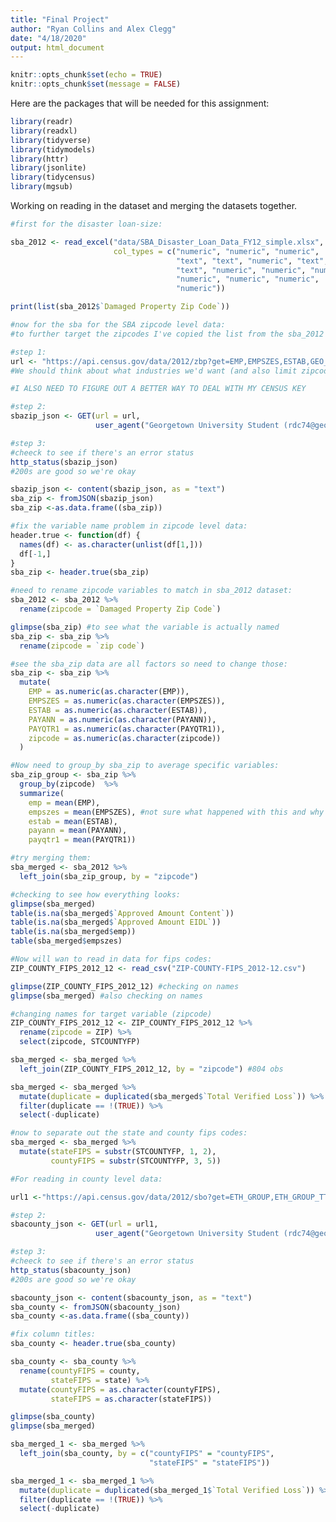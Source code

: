 ```yaml
---
title: "Final Project"
author: "Ryan Collins and Alex Clegg"
date: "4/18/2020"
output: html_document
---
```


```r
knitr::opts_chunk$set(echo = TRUE)
knitr::opts_chunk$set(message = FALSE)
```

Here are the packages that will be needed for this assignment:

```r
library(readr)
library(readxl)
library(tidyverse)
library(tidymodels)
library(httr)
library(jsonlite)
library(tidycensus)
library(mgsub)
```

Working on reading in the dataset and merging the datasets together.
```r
#first for the disaster loan-size:

sba_2012 <- read_excel("data/SBA_Disaster_Loan_Data_FY12_simple.xlsx",
                       col_types = c("numeric", "numeric", "numeric", 
                                     "text", "text", "numeric", "text", 
                                     "text", "numeric", "numeric", "numeric", 
                                     "numeric", "numeric", "numeric", 
                                     "numeric"))

print(list(sba_2012$`Damaged Property Zip Code`))

#now for the sba for the SBA zipcode level data:
#to further target the zipcodes I've copied the list from the sba_2012 dataset and plug it into the API requerst.

#step 1:
url <- "https://api.census.gov/data/2012/zbp?get=EMP,EMPSZES,ESTAB,GEO_ID,PAYANN,PAYQTR1&for=zip%20code:19132,1915,1901,1902,1907,51501,51503,51526,51640,51557,51561,51648,51653,51654,785,795,718,767,33330,33324,33135,33325,22923,22701,22401,22407,22942,22942,22485,23093,23093,23117,22960,23153,22741,22974,63301,22302,22304,22205,22015,22026,22041,22125,22191,33076,33315,33174,33064,33305,39428,47454,17552,21903,21904,73103,73118,74864,74801,74804,94704,91801,91001,93301,91008,90026,90042,91103,91104,91106,91107,91024,91030,30165,77006,77011,77021,77081,77378,89511,89521,35215,35215,35126,35173,40006,41006,41007,41301,40701,41030,41030,40729,41425,40322,41222,41222,42748,41051,41224,41226,40741,41230,41159,41063,41465,41256,40387,41472,28741,66431,47126,47023,47141,47163,47165,47177,99574,99664,99686,99686,99686,65615,65616,65622,65686,26301,25511,26554,26354,25534,26582,37311,37343,37385,25614,25601,25637,25639,25649,97352,97302,97317,76017,75219,75126,76058,75134,75160,73840,73801,70520,70526,70507,70634,1752,31792,48503,48507,48532,48532,48473,32346,32320,34205,34207,34208,34601,34602,32011,32322,33765,33767,33767,32327,34429,33525,33706,32328,32034,31043,32043,34607,34690,34446,34667,34669,34450,32205,32208,32209,32210,32223,32250,32024,32025,32055,33852,34639,34461,32052,32060,32064,32071,32062,32068,34651,34652,34653,34654,34655,32071,34221,32346,34668,34668,33708,34695,33701,33705,34232,34236,34240,34243,33772,32358,34606,34608,34609,33706,33702,33704,33706,33705,32091,32359,33602,33604,33606,33612,33615,34689,34689,33960,34607,32094,33544,32096,88312,88316,88316,88341,88345,55707,55720,55803,55805,55806,55807,55811,55733,54880,46802,46803,45891,59072,80512,80809,80904,80907,80909,80918,80919,80922,80816,80524,80829,31639,37643,37650,37601,37602,37604,37659,37694,47660,55707,55711,55720,55731,55802,55803,55804,55805,55806,55807,55808,55810,55811,55812,55733,55736,55609,55707,55767,55795,32501,32506,74010,74044,73068,27870,70068,70420,70421,70114,70422,70422,70032,70512,70094,70514,70036,70036,70802,70805,70806,70808,70810,70811,70812,70814,70815,70816,70820,70053,70037,70037,70427,70038,70039,70040,70040,70094,70041,70050,70431,39426,70043,70344,70723,70433,70435,70072,70345,70345,70085,70706,70726,70030,70030,70047,70363,70049,70123,70050,70436,70437,70538,70438,70438,70733,70345,70354,70051,70734,70355,70356,70357,70737,70052,70358,70359,70359,70053,70054,70056,70056,70057,70403,70401,70403,70404,70123,70124,70056,70058,70059,70072,70123,70360,70363,70443,70002,70067,7012170062,70065,70461,70445,70068,70372,70445,70067,70076,70068,70769,70373,70754,70374,70446,70070,70071,70447,70474,70448,70471,70072,70072,70006,70449,70075,70001,70002,70003,70005,70006,70010,70131,70001,70377,70068,70380,70076,70124,70390,70118,70117,70116,70121,70125,70017,70112,70113,70114,70115,70116,70117,70118,70119,70122,70123,70124,70125,70126,70127,70128,70129,70130,70131,70166,70078,70079,70116,70452,70339,70764,70083,70082,70082,70454,70083,70767,70083,70083,70769,70394,70084,70123,70455,70774,70085,70043,70775,70086,70395,70458,70458,70459,70460,70461,70462,70774,70085,70085,70433,70086,70582,70087,70085,70056,70072,70301,70301,70466,70041,70090,70030,70038,70041,70091,70092,70785,70591,70058,70094,70096,39520,39520,39520,39530,39531,39532,39629,39601,39426,39558,39429,39540,39330,39483,39553,39501,39503,39507,39401,39213,39556,39643,39440,39560,39452,39452,39455,39652,39648,39562,39563,39564,39580,39564,39567,39581,39501,39571,39572,39466,39470,39355,39661,39574,39360,70458,39363,39667,39667,39565,39180,39183,39576,39577,39669,92227,8341,8225,8244,25801,25311,25387,25044,25831,26217,25840,25976,25879,25901,26261,24970,25303,26651&key=ec901d907020e0a48a8035d41c1b35c94c85468e"
#We should think about what industries we'd want (and also limit zipcodes).

#I ALSO NEED TO FIGURE OUT A BETTER WAY TO DEAL WITH MY CENSUS KEY

#step 2:
sbazip_json <- GET(url = url,
                   user_agent("Georgetown University Student (rdc74@georgetown.edu)"))

#step 3:
#cheeck to see if there's an error status 
http_status(sbazip_json)
#200s are good so we're okay 

sbazip_json <- content(sbazip_json, as = "text")
sba_zip <- fromJSON(sbazip_json)
sba_zip <-as.data.frame((sba_zip))

#fix the variable name problem in zipcode level data:
header.true <- function(df) {
  names(df) <- as.character(unlist(df[1,]))
  df[-1,]
}
sba_zip <- header.true(sba_zip)

#need to rename zipcode variables to match in sba_2012 dataset:
sba_2012 <- sba_2012 %>%
  rename(zipcode = `Damaged Property Zip Code`)

glimpse(sba_zip) #to see what the variable is actually named
sba_zip <- sba_zip %>%
  rename(zipcode = `zip code`)

#see the sba_zip data are all factors so need to change those:
sba_zip <- sba_zip %>%
  mutate(
    EMP = as.numeric(as.character(EMP)),
    EMPSZES = as.numeric(as.character(EMPSZES)),
    ESTAB = as.numeric(as.character(ESTAB)),
    PAYANN = as.numeric(as.character(PAYANN)),
    PAYQTR1 = as.numeric(as.character(PAYQTR1)),
    zipcode = as.numeric(as.character(zipcode))
  )

#Now need to group_by sba_zip to average specific variables:
sba_zip_group <- sba_zip %>% 
  group_by(zipcode)  %>%
  summarize(
    emp = mean(EMP),
    empszes = mean(EMPSZES), #not sure what happened with this and why it's 216.3?
    estab = mean(ESTAB),
    payann = mean(PAYANN),
    payqtr1 = mean(PAYQTR1))

#try merging them:
sba_merged <- sba_2012 %>% 
  left_join(sba_zip_group, by = "zipcode")

#checking to see how everything looks:
glimpse(sba_merged)
table(is.na(sba_merged$`Approved Amount Content`))
table(is.na(sba_merged$`Approved Amount EIDL`))
table(is.na(sba_merged$emp))
table(sba_merged$empszes)

#Now will wan to read in data for fips codes:
ZIP_COUNTY_FIPS_2012_12 <- read_csv("ZIP-COUNTY-FIPS_2012-12.csv")

glimpse(ZIP_COUNTY_FIPS_2012_12) #checking on names
glimpse(sba_merged) #also checking on names

#changing names for target variable (zipcode)
ZIP_COUNTY_FIPS_2012_12 <- ZIP_COUNTY_FIPS_2012_12 %>%
  rename(zipcode = ZIP) %>%
  select(zipcode, STCOUNTYFP)

sba_merged <- sba_merged %>% 
  left_join(ZIP_COUNTY_FIPS_2012_12, by = "zipcode") #804 obs

sba_merged <- sba_merged %>%
  mutate(duplicate = duplicated(sba_merged$`Total Verified Loss`)) %>%
  filter(duplicate == !(TRUE)) %>%
  select(-duplicate)

#now to separate out the state and county fips codes:
sba_merged <- sba_merged %>%
  mutate(stateFIPS = substr(STCOUNTYFP, 1, 2), 
         countyFIPS = substr(STCOUNTYFP, 3, 5))

#For reading in county level data:

url1 <-"https://api.census.gov/data/2012/sbo?get=ETH_GROUP,ETH_GROUP_TTL,FIRMPDEMP,GEO_ID,RCPPDEMP,SEX,SEX_TTL,VET_GROUP,VET_GROUP_TTL&for=county:*&key=ec901d907020e0a48a8035d41c1b35c94c85468e"

#step 2:
sbacounty_json <- GET(url = url1,
                   user_agent("Georgetown University Student (rdc74@georgetown.edu)"))

#step 3:
#cheeck to see if there's an error status 
http_status(sbacounty_json)
#200s are good so we're okay 

sbacounty_json <- content(sbacounty_json, as = "text")
sba_county <- fromJSON(sbacounty_json)
sba_county <-as.data.frame((sba_county))

#fix column titles: 
sba_county <- header.true(sba_county)

sba_county <- sba_county %>%
  rename(countyFIPS = county,
         stateFIPS = state) %>%
  mutate(countyFIPS = as.character(countyFIPS),
         stateFIPS = as.character(stateFIPS))

glimpse(sba_county)
glimpse(sba_merged)

sba_merged_1 <- sba_merged %>% 
  left_join(sba_county, by = c("countyFIPS" = "countyFIPS",
                               "stateFIPS" = "stateFIPS"))

sba_merged_1 <- sba_merged_1 %>%
  mutate(duplicate = duplicated(sba_merged_1$`Total Verified Loss`)) %>%
  filter(duplicate == !(TRUE)) %>%
  select(-duplicate)
```